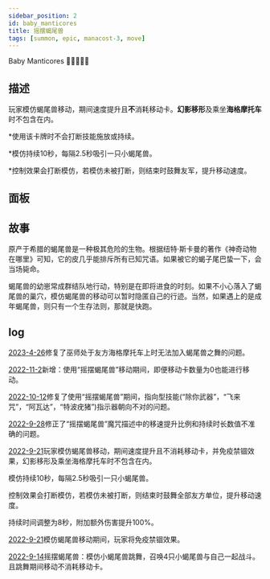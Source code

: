 ```yaml
---
sidebar_position: 2
id: baby_manticores
title: 摇摆蝎尾兽
tags: [summon, epic, manacost-3, move]
---
```


Baby Manticores 🦂🦂👶🦂🦂

<!--truncate-->



<CardBasics cardKey={id}/>


## 描述

玩家模仿蝎尾兽移动，期间速度提升且**不**消耗移动卡。**幻影移形**及乘坐**海格摩托车**时不包含在内。

*使用该卡牌时不会打断技能施放或持续。

*模仿持续10秒，每隔2.5秒吸引一只小蝎尾兽。

*控制效果会打断模仿，若模仿未被打断，则结束时鼓舞友军，提升移动速度。


## 面板


<LevelComponent/>


<CardDynamicTable cardKey={id}/>


<CardComplexTable cardKey={id}/>


## 故事

原产于希腊的蝎尾兽是一种极其危险的生物。根据纽特·斯卡曼的著作《神奇动物在哪里》可知，它的皮几乎能排斥所有已知咒语。如果被它的蝎子尾巴蛰一下，会当场毙命。

蝎尾兽的幼崽常成群结队地行动，特别是在即将进食的时刻。如果不小心落入了蝎尾兽的巢穴，模仿蝎尾兽的移动可以暂时隐匿自己的行迹。当然，如果遇上的是成年蝎尾兽，则只有一个生存法则，那就是快跑。


## log

[2023-4-26](/blog/230426-update-annc#fix)修复了巫师处于友方海格摩托车上时无法加入蝎尾兽之舞的问题。

[2022-11-2](/blog/221102-update-annc#adjustment)新增：使用“摇摆蝎尾兽”移动期间，即便移动卡数量为0也能进行移动。

[2022-10-12](/blog/221012-update-annc#fix)修复了使用“摇摆蝎尾兽”期间，指向型技能(“除你武器”，“飞来咒”，“阿瓦达”，“特波疣猪”)指示器朝向不对的问题。

[2022-9-28](/blog/220928-update-annc#fix)修正了“摇摆蝎尾兽”魔咒描述中的移速提升比例和持续时长数值不准确的问题。

[2022-9-21](/blog/220921-update-annc#description)玩家模仿蝎尾兽移动，期间速度提升且不消耗移动卡，并免疫禁锢效果，幻影移形及乘坐海格摩托车时不包含在内。

模仿持续10秒，每隔2.5秒吸引一只小蝎尾兽。

控制效果会打断模仿，若模仿未被打断，则结束时鼓舞全部友方单位，提升移动速度。

持续时间调整为8秒，附加额外伤害提升100%。

[2022-9-21](/blog/220921-update-annc#adjustment)模仿蝎尾兽移动期间，玩家将免疫禁锢效果。

[2022-9-14](/blog/220914-update-annc#description)摇摆蝎尾兽：模仿小蝎尾兽跳舞，召唤4只小蝎尾兽与自己一起战斗。且跳舞期间移动不消耗移动卡。